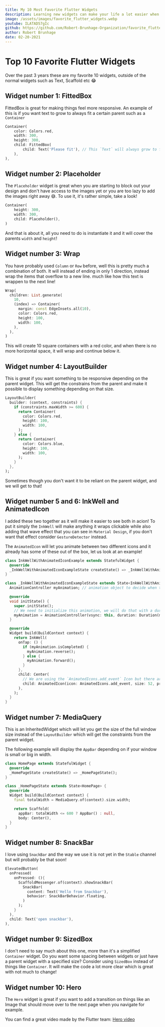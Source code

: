 ```yaml
---
title: My 10 Most Favorite Flutter Widgets
description: Learning new widgets can make your life a lot easier when working with Flutter. In This one we are going to take a look at my favorite ones!
image: /assets/images/favorite_flutter_widgets.webp
youtube: ILATAD57gIc
github: https://github.com/Robert-Brunhage-Organization/favorite_flutter_widgets
author: Robert Brunhage
date: 02-20-2021
---
```


# Top 10 Favorite Flutter Widgets

Over the past 3 years these are my favorite 10 widgets, outside of the normal widgets such as Text, Scaffold etc 😂

## Widget number 1: FittedBox

FittedBox is great for making things feel more responsive. An example of this is if you want text to grow to always fit a certain parent such as a `Container`

```dart
Container(
	color: Colors.red,
	width: 300,
	height: 300,
	child: FittedBox(
		child: Text('Please fit'), // This `Text` will always grow to fit the Container.
	),
),
```

## Widget number 2: Placeholder

The `Placeholder` widget is great when you are starting to block out your design and don't have access to the images yet or you are too lazy to add the images right away 😅. To use it, it's rather simple, take a look!

```dart
Container(
	height: 300,
	width: 300,
	child: Placeholder(),
)
```

And that is about it, all you need to do is instantiate it and it will cover the parents `width` and `height`!

## Widget number 3: Wrap

You have probably used `Column` or `Row` before, well this is pretty much a combination of both. It will instead of ending in only 1 direction, instead wrap the items that overflow to a new line. much like how this text is wrappen to the next line!

```dart
Wrap(
  children: List.generate(
    10,
    (index) => Container(
      margin: const EdgeInsets.all(10),
      color: Colors.red,
      height: 100,
      width: 100,
    ),
  ),
)
```

This will create 10 square containers with a red color, and when there is no more horizontal space, it will wrap and continue below it.

## Widget number 4: LayoutBuilder

This is great if you want something to be responsive depending on the parent widget. This will get the constrains from the parent and make it possible to display something depending on that size.

```dart
LayoutBuilder(
  builder: (context, constraints) {
    if (constraints.maxWidth >= 600) {
      return Container(
        color: Colors.red,
        height: 100,
        width: 100,
      );
    } else {
      return Container(
        color: Colors.blue,
        height: 100,
        width: 100,
      );
    }
  },
);
```

Sometimes though you don't want it to be reliant on the parent widget, and we will get to that!

## Widget number 5 and 6: InkWell and AnimatedIcon

I added these two together as it will make it easier to see both in acion! To put it simply the `InkWell` will make anything it wraps clickable while also adding that wave effect that you can see in `Material Design`, if you don't want that effect consider `GestureDetector` instead. 

The `AnimatedIcon` will let you animate between two different icons and it already has some of these out of the box, let us look at an example!

```dart
class InkWellWithAnimatedIconExample extends StatefulWidget {
  @override
  _InkWellWithAnimatedIconExampleState createState() => _InkWellWithAnimatedIconExampleState();
}

class _InkWellWithAnimatedIconExampleState extends State<InkWellWithAnimatedIconExample> with SingleTickerProviderStateMixin {
  AnimationController myAnimation; // animation object to decide when to start and reverse the animation.

  @override
  void initState() {
    super.initState();
	// We need to initialize this animation, we will do that with a duration of 500 milliseconds.
    myAnimation = AnimationController(vsync: this, duration: Duration(milliseconds: 500));
  }

  @override
  Widget build(BuildContext context) {
    return InkWell(
      onTap: () {
        if (myAnimation.isCompleted) {
          myAnimation.reverse();
        } else {
          myAnimation.forward();
        }
      },
      child: Center(
        // We are using the `AnimatedIcons.add_event` Icon but there are many more so try it out!
        child: AnimatedIcon(icon: AnimatedIcons.add_event, size: 52, progress: myAnimation),
      ),
    );
  }
}
```

## Widget number 7: MediaQuery

This is an InheritedWidget which will let you get the size of the full window size instead of the `LayoutBuilder` which will get the constraints from the parent widget.

The following example will display the `AppBar` depending on if your window is small or big in width.

```dart
class HomePage extends StatefulWidget {
  @override
  _HomePageState createState() => _HomePageState();
}

class _HomePageState extends State<HomePage> {
  @override
  Widget build(BuildContext context) {
    final totalWidth = MediaQuery.of(context).size.width;

    return Scaffold(
      appBar: totalWidth <= 600 ? AppBar() : null,
      body: Center(),
  }
}
```

## Widget number 8: SnackBar

I love using `SnackBar` and the way we use it is not yet in the `Stable` channel but will probably be that soon!

```dart
ElevatedButton(
  onPressed(
	onPressed: (){
   	  ScaffoldMessenger.of(context).showSnackBar(
	    SnackBar(
	      content: Text('Hello from Snackbar'),
	      behavior: SnackBarBehavior.floating,
	    )
	  );
	}
  ),
  child: Text('open snackbar'),
),
```

## Widget number 9: SizedBox

I don't need to say much about this one, more than it's a simplified `Container` widget. Do you want some spacing between widgets or just have a parent widget with a specified size? Consider using `SizedBox` instead of things like `Container`. It will make the code a lot more clear which is great with not much to change!

## Widget number 10: Hero

The `Hero` widget is great if you want to add a transition on things like an Image that should move over to the next page when you navigate for example.

You can find a great video made by the Flutter team: <a href="https://www.youtube.com/watch?v=Be9UH1kXFDw" target="_blank" rel="noopener">Hero video</a>
